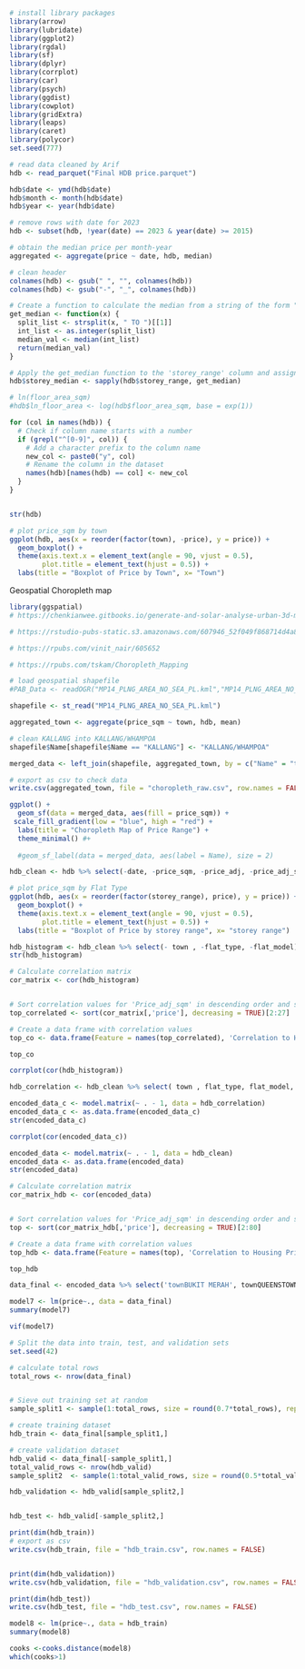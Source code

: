 ```{r}
# install library packages
library(arrow)
library(lubridate)
library(ggplot2)
library(rgdal)
library(sf)
library(dplyr)
library(corrplot)
library(car)
library(psych)
library(ggdist)
library(cowplot)
library(gridExtra)
library(leaps)
library(caret)
library(polycor)
set.seed(777)
```

```{r}
# read data cleaned by Arif
hdb <- read_parquet("Final HDB price.parquet")

hdb$date <- ymd(hdb$date)
hdb$month <- month(hdb$date)
hdb$year <- year(hdb$date)

# remove rows with date for 2023
hdb <- subset(hdb, !year(date) == 2023 & year(date) >= 2015)

# obtain the median price per month-year
aggregated <- aggregate(price ~ date, hdb, median)

# clean header
colnames(hdb) <- gsub(" ", "", colnames(hdb))
colnames(hdb) <- gsub("-", "_", colnames(hdb))

# Create a function to calculate the median from a string of the form "x TO y"
get_median <- function(x) {
  split_list <- strsplit(x, " TO ")[[1]]
  int_list <- as.integer(split_list)
  median_val <- median(int_list)
  return(median_val)
}

# Apply the get_median function to the 'storey_range' column and assign the result to 'storey_median' column
hdb$storey_median <- sapply(hdb$storey_range, get_median)

# ln(floor_area_sqm)
#hdb$ln_floor_area <- log(hdb$floor_area_sqm, base = exp(1))

for (col in names(hdb)) {
  # Check if column name starts with a number
  if (grepl("^[0-9]", col)) {
    # Add a character prefix to the column name
    new_col <- paste0("y", col)
    # Rename the column in the dataset
    names(hdb)[names(hdb) == col] <- new_col
  }
}


str(hdb)
```


```{r}
# plot price_sqm by town
ggplot(hdb, aes(x = reorder(factor(town), -price), y = price)) +
  geom_boxplot() +
  theme(axis.text.x = element_text(angle = 90, vjust = 0.5),
        plot.title = element_text(hjust = 0.5)) +
  labs(title = "Boxplot of Price by Town", x= "Town")

```


Geospatial Choropleth map
```{r fig.width=30 fig.height=10}
library(ggspatial)
# https://chenkianwee.gitbooks.io/generate-and-solar-analyse-urban-3d-model/content/step_by_step_manual.html

# https://rstudio-pubs-static.s3.amazonaws.com/607946_52f049f868714d4a8251de1b56aca70d.html

# https://rpubs.com/vinit_nair/605652

# https://rpubs.com/tskam/Choropleth_Mapping

# load geospatial shapefile
#PAB_Data <- readOGR("MP14_PLNG_AREA_NO_SEA_PL.kml","MP14_PLNG_AREA_NO_SEA_PL",encoding="utf-8")

shapefile <- st_read("MP14_PLNG_AREA_NO_SEA_PL.kml")

aggregated_town <- aggregate(price_sqm ~ town, hdb, mean)

# clean KALLANG into KALLANG/WHAMPOA
shapefile$Name[shapefile$Name == "KALLANG"] <- "KALLANG/WHAMPOA"

merged_data <- left_join(shapefile, aggregated_town, by = c("Name" = "town"))

# export as csv to check data
write.csv(aggregated_town, file = "choropleth_raw.csv", row.names = FALSE)

ggplot() +
  geom_sf(data = merged_data, aes(fill = price_sqm)) +
 scale_fill_gradient(low = "blue", high = "red") +
  labs(title = "Choropleth Map of Price Range") +
  theme_minimal() #+
  
  #geom_sf_label(data = merged_data, aes(label = Name), size = 2)

```



```{r}
hdb_clean <- hdb %>% select(-date, -price_sqm, -price_adj, -price_adj_sqm, -block, -CPI, -lease_commence_date, -storey_range, -street_name, -storey_range)
```





```{r}
# plot price_sqm by Flat Type
ggplot(hdb, aes(x = reorder(factor(storey_range), price), y = price)) +
  geom_boxplot() +
  theme(axis.text.x = element_text(angle = 90, vjust = 0.5),
        plot.title = element_text(hjust = 0.5)) +
  labs(title = "Boxplot of Price by storey range", x= "storey range")
```
```{r}

hdb_histogram <- hdb_clean %>% select(- town , -flat_type, -flat_model)
str(hdb_histogram)
```
```{r}

# Calculate correlation matrix
cor_matrix <- cor(hdb_histogram)


# Sort correlation values for 'Price_adj_sqm' in descending order and select top 10
top_correlated <- sort(cor_matrix[,'price'], decreasing = TRUE)[2:27]

# Create a data frame with correlation values
top_co <- data.frame(Feature = names(top_correlated), 'Correlation to Housing Price' = top_correlated)

top_co
```

```{r}
corrplot(cor(hdb_histogram))
```


```{r}


hdb_correlation <- hdb_clean %>% select( town , flat_type, flat_model, price)

encoded_data_c <- model.matrix(~ . - 1, data = hdb_correlation)
encoded_data_c <- as.data.frame(encoded_data_c)
str(encoded_data_c)

```


```{r fig.width=15, fig.height=15, echo=FALSE}
corrplot(cor(encoded_data_c))
```


```{r}




encoded_data <- model.matrix(~ . - 1, data = hdb_clean)
encoded_data <- as.data.frame(encoded_data)
str(encoded_data)

```



```{r}

# Calculate correlation matrix
cor_matrix_hdb <- cor(encoded_data)


# Sort correlation values for 'Price_adj_sqm' in descending order and select top 10
top <- sort(cor_matrix_hdb[,'price'], decreasing = TRUE)[2:80]

# Create a data frame with correlation values
top_hdb <- data.frame(Feature = names(top), 'Correlation to Housing Price' = top)

top_hdb
```


```{r}
data_final <- encoded_data %>% select('townBUKIT MERAH', townQUEENSTOWN,  'townCENTRAL AREA', flat_modelDBSS, price , storey_median, remaining_lease ,  y30_34Years, townWOODLANDS, townBISHAN, 'flat_type3 ROOM', floor_area_sqm, 'townCHOA CHU KANG', 'flat_modelTYPE S1', 'flat_modelTYPE S2', 'townKALLANG/WHAMPOA', 'townCLEMENTI', 'townTOA PAYOH', 'y80_84Years', 'month')

model7 <- lm(price~., data = data_final)
summary(model7)
```
```{r}
vif(model7)
```

```{r}


# Split the data into train, test, and validation sets
set.seed(42)

# calculate total rows
total_rows <- nrow(data_final)


# Sieve out training set at random
sample_split1 <- sample(1:total_rows, size = round(0.7*total_rows), replace = FALSE)

# create training dataset
hdb_train <- data_final[sample_split1,]

# create validation dataset
hdb_valid <- data_final[-sample_split1,]
total_valid_rows <- nrow(hdb_valid)
sample_split2  <- sample(1:total_valid_rows, size = round(0.5*total_valid_rows), replace = FALSE)

hdb_validation <- hdb_valid[sample_split2,]


hdb_test <- hdb_valid[-sample_split2,]

```
```{r}
print(dim(hdb_train))
# export as csv
write.csv(hdb_train, file = "hdb_train.csv", row.names = FALSE)


print(dim(hdb_validation))
write.csv(hdb_validation, file = "hdb_validation.csv", row.names = FALSE)

print(dim(hdb_test))
write.csv(hdb_test, file = "hdb_test.csv", row.names = FALSE)
```
```{r}
model8 <- lm(price~., data = hdb_train)
summary(model8)
```
```{r}
cooks <-cooks.distance(model8)
which(cooks>1)
```
